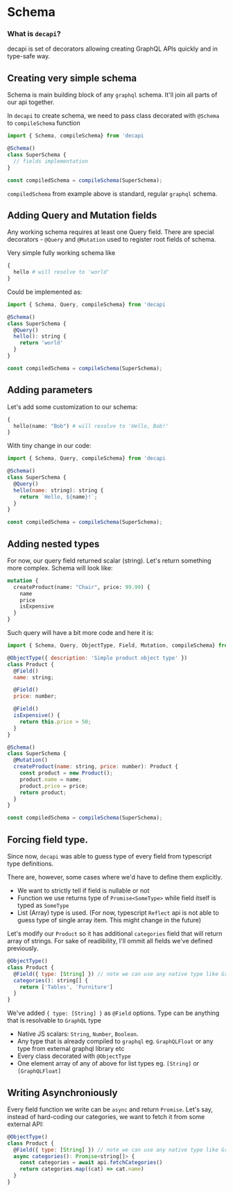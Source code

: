 # Schema

### What is `decapi`?

decapi is set of decorators allowing creating GraphQL APIs quickly and in type-safe way.

## Creating very simple schema

Schema is main building block of any `graphql` schema. It'll join all parts of our api together.

In `decapi` to create schema, we need to pass class decorated with `@Schema` to `compileSchema` function

```js
import { Schema, compileSchema} from 'decapi

@Schema()
class SuperSchema {
  // fields implementation
}

const compiledSchema = compileSchema(SuperSchema);
```

`compiledSchema` from example above is standard, regular `graphql` schema.

## Adding Query and Mutation fields

Any working schema requires at least one Query field. There are special decorators - `@Query` and `@Mutation` used to register root fields of schema.

Very simple fully working schema like

```graphql
{
  hello # will resolve to 'world'
}
```

Could be implemented as:

```js
import { Schema, Query, compileSchema} from 'decapi

@Schema()
class SuperSchema {
  @Query()
  hello(): string {
    return 'world'
  }
}

const compiledSchema = compileSchema(SuperSchema);
```

## Adding parameters

Let's add some customization to our schema:

```graphql
{
  hello(name: "Bob") # will resolve to 'Hello, Bob!'
}
```

With tiny change in our code:

```js
import { Schema, Query, compileSchema} from 'decapi

@Schema()
class SuperSchema {
  @Query()
  hello(name: string): string {
    return `Hello, ${name}!`;
  }
}

const compiledSchema = compileSchema(SuperSchema);
```

## Adding nested types

For now, our query field returned scalar (string). Let's return something more complex. Schema will look like:

```graphql
mutation {
  createProduct(name: "Chair", price: 99.99) {
    name
    price
    isExpensive
  }
}
```

Such query will have a bit more code and here it is:

```js
import { Schema, Query, ObjectType, Field, Mutation, compileSchema} from 'decapi;

@ObjectType({ description: 'Simple product object type' })
class Product {
  @Field()
  name: string;

  @Field()
  price: number;

  @Field()
  isExpensive() {
    return this.price > 50;
  }
}

@Schema()
class SuperSchema {
  @Mutation()
  createProduct(name: string, price: number): Product {
    const product = new Product();
    product.name = name;
    product.price = price;
    return product;
  }
}

const compiledSchema = compileSchema(SuperSchema);
```

## Forcing field type.

Since now, `decapi` was able to guess type of every field from typescript type definitions.

There are, however, some cases where we'd have to define them explicitly.

- We want to strictly tell if field is nullable or not
- Function we use returns type of `Promise<SomeType>` while field itself is typed as `SomeType`
- List (Array) type is used. (For now, typescript `Reflect` api is not able to guess type of single array item. This might change in the future)

Let's modify our `Product` so it has additional `categories` field that will return array of strings. For sake of readibility, I'll ommit all fields we've defined previously.

```js
@ObjectType()
class Product {
  @Field({ type: [String] }) // note we can use any native type like GraphQLString!
  categories(): string[] {
    return ['Tables', 'Furniture']
  }
}
```

We've added `{ type: [String] }` as `@Field` options. Type can be anything that is resolvable to `GraphQL` type

- Native JS scalars: `String`, `Number`, `Boolean`.
- Any type that is already compiled to `graphql` eg. `GraphQLFloat` or any type from external graphql library etc
- Every class decorated with `@ObjectType`
- One element array of any of above for list types eg. `[String]` or `[GraphQLFloat]`

## Writing Asynchroniously

Every field function we write can be `async` and return `Promise`. Let's say, instead of hard-coding our categories, we want to fetch it from some external API:

```js
@ObjectType()
class Product {
  @Field({ type: [String] }) // note we can use any native type like GraphQLString!
  async categories(): Promise<string[]> {
    const categories = await api.fetchCategories()
    return categories.map((cat) => cat.name)
  }
}
```

